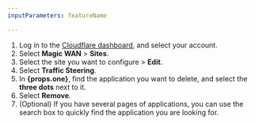 ```yaml
---
inputParameters: featureName

---
```



1. Log in to the [Cloudflare dashboard](https://dash.cloudflare.com/login), and select your account.
2. Select **Magic WAN** > **Sites**.
3. Select the site you want to configure > **Edit**.
4. Select **Traffic Steering**.
5. In **{props.one}**, find the application you want to delete, and select the **three dots** next to it.
6. Select **Remove**.
7. (Optional) If you have several pages of applications, you can use the search box to quickly find the application you are looking for.